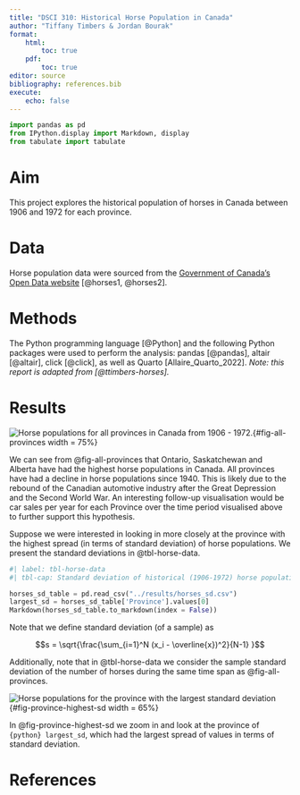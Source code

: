 ```yaml
---
title: "DSCI 310: Historical Horse Population in Canada"
author: "Tiffany Timbers & Jordan Bourak"
format: 
    html:
        toc: true
    pdf:
        toc: true
editor: source
bibliography: references.bib
execute:
    echo: false
---
```


```python
import pandas as pd
from IPython.display import Markdown, display
from tabulate import tabulate
```

# Aim

This project explores the historical population of horses in Canada 
between 1906 and 1972 for each province.

# Data

Horse population data were sourced from the 
[Government of Canada's Open Data website](http://open.canada.ca/en/open-data) 
[@horses1, @horses2].

# Methods

The Python programming language [@Python] and the following Python packages were used to perform the analysis: 
pandas [@pandas], altair [@altair], click [@click], 
as well as Quarto [Allaire_Quarto_2022]. 
*Note: this report is adapted from [@ttimbers-horses].* 

# Results

![Horse populations for all provinces in Canada from 1906 - 1972.](../results/horse_pops_plot.png){#fig-all-provinces width = 75%} 

We can see from @fig-all-provinces that Ontario, Saskatchewan and Alberta 
have had the highest horse populations in Canada. 
All provinces have had a decline in horse populations since 1940. 
This is likely due to the rebound of the Canadian automotive industry 
after the Great Depression and the Second World War. 
An interesting follow-up visualisation would be car sales per year 
for each Province over the time period visualised above 
to further support this hypothesis.

Suppose we were interested in looking in more closely at the province 
with the highest spread (in terms of standard deviation) of horse populations. 
We present the standard deviations in @tbl-horse-data.

```python
#| label: tbl-horse-data
#| tbl-cap: Standard deviation of historical (1906-1972) horse populations for each Canadian province.

horses_sd_table = pd.read_csv("../results/horses_sd.csv")
largest_sd = horses_sd_table['Province'].values[0]
Markdown(horses_sd_table.to_markdown(index = False))
```

Note that we define standard deviation (of a sample) as

$$s = \sqrt{\frac{\sum_{i=1}^N (x_i - \overline{x})^2}{N-1} }$$

Additionally, note that in @tbl-horse-data we consider the sample standard deviation of the number of horses during the same time span as @fig-all-provinces.

![Horse populations for the province with the largest standard deviation](../results/horse_pops_plot_largest_sd.png){#fig-province-highest-sd width = 65%}

In @fig-province-highest-sd we zoom in and look at the province of `{python} largest_sd`, which had the largest spread of values in terms of standard deviation.

# References